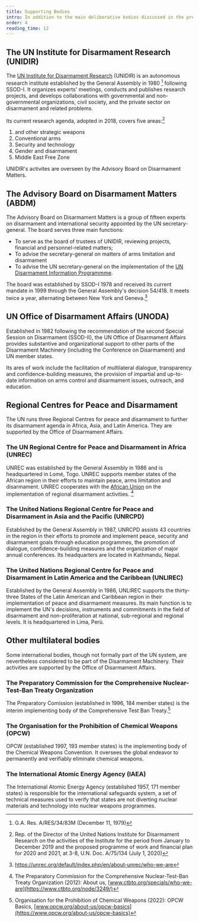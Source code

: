 ```yaml
---
title: Supporting Bodies
intro: In addition to the main deliberative bodies discussed in the previous section, the UN Disarmament Machinery contains a number of specialised and regional institutions.
order: 4
reading_time: 12
---
```


<Figure
  size="medium"
  src="machinery-supporting.svg"
  caption="Supporting elements of the UN Disarmament Machinery"
  credit="EUNPDC"
  license="cc-by-nc-4"
  alt=""
></Figure>

## The UN Institute for Disarmament Research (UNIDIR)

The [UN Institute for Disarmament Research](https://www.unidir.org/) (UNIDIR) is an autonomous research institute established by the General Assembly in 1980 [^1] following SSOD-I. It organizes experts' meetings, conducts and publishes research projects, and develops collaborations with governmental and non-governmental organizations, civil society, and the private sector on disarmament and related problems.

Its current research agenda, adopted in 2018, covers five areas:[^2]

1. <Term t="WMD" /> and other strategic weapons
2. Conventional arms
3. Security and technology
4. Gender and disarmament
5. Middle East <Term t="WMD"/> Free Zone

UNIDIR's activites are overseen by the Advisory Board on Disarmament Matters.

<ColumnBreak />

## The Advisory Board on Disarmament Matters (ABDM)

<Figure
  src="advisory-committee.jpg"
  alt=""
  size="large"
  caption="The members of the Advisory Board on Disarmament. Geneva, January 2020."
  credit="Courtesy of the United Nations Office for Disarmament Affairs"
></Figure>

The Advisory Board on Disarmament Matters is a group of fifteen experts on disarmament and international security appointed by the UN secretary-general. The board serves three main functions:

- To serve as the board of trustees of UNIDIR, reviewing projects, financial and personnel-related matters;
- To advise the secretary-general on matters of arms limitation and disarmament
- To advise the UN secretary-general on the implementation of the [UN Disarmament Information Programmme](https://digitallibrary.un.org/record/739273).

The board was established by SSOD-I 1978 and received its current mandate in 1999 through the General Assembly's decision 54/418. It meets twice a year, alternating between New York and Geneva.[^3]

## UN Office of Disarmament Affairs (UNODA)

Established in 1982 following the recommendation of the second Special Session on Disarmament (SSOD-II), the UN Office of Disarmament Affairs provides substantive and organizational support to other parts of the Disarmament Machinery (including the Conference on Disarmament) and UN member states.

Its ares of work include the facilitation of multilateral dialogue, transparency and confidence-building measures, the provision of impartial and up-to-date information on arms control and disarmament issues, outreach, and education.

## Regional Centres for Peace and Disarmament

The UN runs three Regional Centres for peace and disarmament to further its disarmament agenda in Africa, Asia, and Latin America. They are supported by the Office of Disarmament Affairs.

### The UN Regional Centre for Peace and Disarmament in Africa (UNREC)

UNREC was established by the General Assembly in 1986 and is headquartered in Lomé, Togo. UNREC supports member states of the African region in their efforts to maintain peace, arms limitation and disarmament. UNREC cooperates with the [African Union](https://au.int/) on the implementation of regional disarmament activities. [^4]

### The United Nations Regional Centre for Peace and Disarmament in Asia and the Pacific (UNRCPD)

Established by the General Assembly in 1987, UNRCPD assists 43 countries in the region in their efforts to promote and implement peace, security and disarmament goals through education programmes, the promotion of dialogue, confidence-building measures and the organization of major annual conferences. Its headquarters are located in Kathmandu, Nepal.

### The United Nations Regional Centre for Peace and Disarmament in Latin America and the Caribbean (UNLIREC)

Established by the General Assembly in 1986, UNLIREC supports the thirty-three States of the Latin American and Caribbean region in their implementation of peace and disarmament measures. Its main function is to implement the UN's decisions, instruments and commitments in the field of disarmament and non-proliferation at national, sub-regional and regional levels. It is headquartered in Lima, Perù.

<ColumnBreak />

## Other multilateral bodies

Some international bodies, though not formally part of the UN system, are nevertheless considered to be part of the Disarmament Machinery. Their activities are supported by the Office of Disarmament Affairs.

### The Preparatory Commission for the Comprehensive Nuclear-Test-Ban Treaty Organization

The Preparatory Comission (established in 1996, 184 member states) is the interim implementing body of the Comprehensive Test Ban Treaty.[^5]

### The Organisation for the Prohibition of Chemical Weapons (OPCW)

OPCW (established 1997, 193 member states) is the implementing body of the <Term t="CWC">Chemical Weapons Convention</Term>. It oversees the global endeavor to permanently and verifiably eliminate chemical weapons.

<Related unit="lu-02" chapter="2" />

### The International Atomic Energy Agency (IAEA)

The International Atomic Energy Agency (established 1957, 171 member states) is responsible for the international safeguards system, a set of technical measures used to verify that states are not diverting nuclear materials and technology into nuclear weapons programmes.

[^1]: G.A. Res. A/RES/34/83M (December 11, 1979)
[^2]: Rep. of the Director of the United Nations Institute for Disarmament Research on the activities of the Institute for the period from January to December 2019 and the proposed programme of work and financial plan for 2020 and 2021, at 3-8, U.N. Doc. A/75/134 (July 1, 2020)
[^3]: https://unrec.org/default/index.php/en/about-unrec/who-we-are
[^4]: The Preparatory Commission for the Comprehensive Nuclear-Test-Ban Treaty Organization (2012): About us, [www.ctbto.org/specials/who-we-are](https://www.ctbto.org/node/3249/)
[^5]: Organisation for the Prohibition of Chemical Weapons (2022): OPCW Basics, [www.opcw.org/about-us/opcw-basics](https://www.opcw.org/about-us/opcw-basics)
